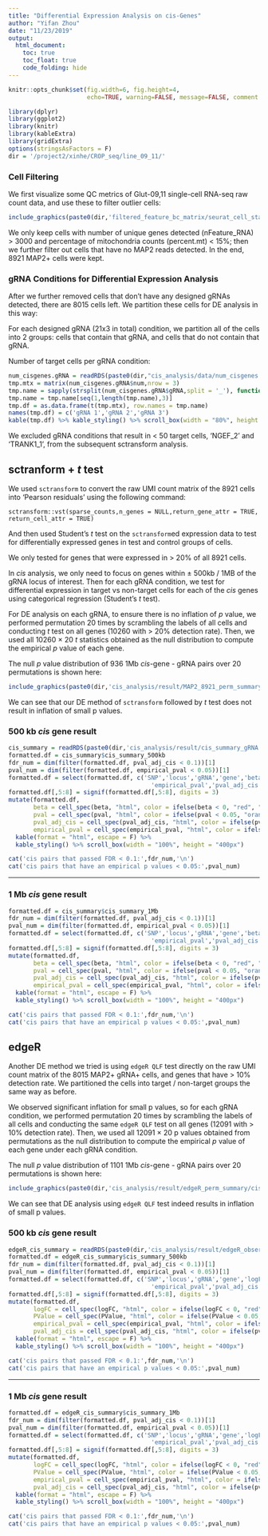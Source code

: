 ```yaml
---
title: "Differential Expression Analysis on cis-Genes"
author: "Yifan Zhou"
date: "11/23/2019"
output:   
  html_document:
    toc: true
    toc_float: true
    code_folding: hide
---
```


```r
knitr::opts_chunk$set(fig.width=6, fig.height=4,
                      echo=TRUE, warning=FALSE, message=FALSE, comment = NA, fig.align = 'center')
```

```r
library(dplyr)
library(ggplot2)
library(knitr)
library(kableExtra)
library(gridExtra)
options(stringsAsFactors = F)
dir = '/project2/xinhe/CROP_seq/line_09_11/'
```

### Cell Filtering

We first visualize some QC metrics of Glut-09,11 single-cell RNA-seq raw count data, and use these to filter outlier cells:

```r
include_graphics(paste0(dir,'filtered_feature_bc_matrix/seurat_cell_stats.png'))
```

We only keep cells with number of unique genes detected (nFeature_RNA) > 3000 and percentage of mitochondria counts (percent.mt) < 15%; then we further filter out cells that have no MAP2 reads detected. In the end, 8921 MAP2+ cells were kept.

### gRNA Conditions for Differential Expression Analysis

After we further removed cells that don't have any designed gRNAs detected, there are 8015 cells left. We partition these cells for DE analysis in this way:

For each designed gRNA (21x3 in total) condition, we partition all of the cells into 2 groups: cells that contain that gRNA, and cells that do not contain that gRNA.

Number of target cells per gRNA condition:
```r
num_cisgenes.gRNA = readRDS(paste0(dir,"cis_analysis/data/num_cisgenes.gRNA.rds"))
tmp.mtx = matrix(num_cisgenes.gRNA$num,nrow = 3)
tmp.name = sapply(strsplit(num_cisgenes.gRNA$gRNA,split = '_'), function(x){x[1]})
tmp.name = tmp.name[seq(1,length(tmp.name),3)]
tmp.df = as.data.frame(t(tmp.mtx), row.names = tmp.name)
names(tmp.df) = c('gRNA 1','gRNA 2','gRNA 3')
kable(tmp.df) %>% kable_styling() %>% scroll_box(width = "80%", height = "300px")
```

We excluded gRNA conditions that result in < 50 target cells, 'NGEF_2' and 'TRANK1_1', from the subsequent sctransform analysis.

## sctranform + _t_ test

We used `sctransform` to convert the raw UMI count matrix of the 8921 cells into 'Pearson residuals' using the following command:
```
sctransform::vst(sparse_counts,n_genes = NULL,return_gene_attr = TRUE, return_cell_attr = TRUE)
```
And then used Student's _t_ test on the `sctransform`ed expression data to test for differentially expressed genes in test and control groups of cells.

We only tested for genes that were expressed in > 20% of all 8921 cells.

In _cis_ analysis, we only need to focus on genes within $\pm$ 500kb / 1MB of the gRNA locus of interest. Then for each gRNA condition, we test for differential expression in target vs non-target cells for each of the _cis_ genes using categorical regression (Student's _t_ test).

For DE analysis on each gRNA, to ensure there is no inflation of _p_ value, we performed permutation 20 times by scrambling the labels of all cells and conducting _t_ test on all genes (10260 with > 20% detection rate). Then, we used all 10260 $\times$ 20 _t_ statistics obtained as the null distribution to compute the empirical _p_ value of each gene. 

The null _p_ value distribution of 936 1Mb _cis_-gene - gRNA pairs over 20 permutations is shown here:
```r
include_graphics(paste0(dir,'cis_analysis/result/MAP2_8921_perm_summary/cis_pval_distribution.jpg'))
```

We can see that our DE method of `sctransform` followed by _t_ test does not result in inflation of small p values.

### 500 kb _cis_ gene result
```r
cis_summary = readRDS(paste0(dir,'cis_analysis/result/cis_summary_gRNA.MAP2_8921_cells_detailed.rds'))
formatted.df = cis_summary$cis_summary_500kb
fdr_num = dim(filter(formatted.df, pval_adj_cis < 0.1))[1]
pval_num = dim(filter(formatted.df, empirical_pval < 0.05))[1]
formatted.df = select(formatted.df, c('SNP','locus','gRNA','gene','beta','pval',
                                        'empirical_pval','pval_adj_cis')) %>% arrange(pval_adj_cis)
formatted.df[,5:8] = signif(formatted.df[,5:8], digits = 3)
mutate(formatted.df, 
       beta = cell_spec(beta, "html", color = ifelse(beta < 0, "red", "blue")),
       pval = cell_spec(pval, "html", color = ifelse(pval < 0.05, "orange", "black")),
       pval_adj_cis = cell_spec(pval_adj_cis, "html", color = ifelse(pval_adj_cis < 0.1, "red", "black")),
       empirical_pval = cell_spec(empirical_pval, "html", color = ifelse(empirical_pval < 0.05, "orange", "black"))) %>% 
  kable(format = "html", escape = F) %>%
  kable_styling() %>% scroll_box(width = "100%", height = "400px")
```

```r
cat('cis pairs that passed FDR < 0.1:',fdr_num,'\n')
cat('cis pairs that have an empirical p values < 0.05:',pval_num)
```

***

### 1 Mb _cis_ gene result

```r
formatted.df = cis_summary$cis_summary_1Mb
fdr_num = dim(filter(formatted.df, pval_adj_cis < 0.1))[1]
pval_num = dim(filter(formatted.df, empirical_pval < 0.05))[1]
formatted.df = select(formatted.df, c('SNP','locus','gRNA','gene','beta','pval',
                                        'empirical_pval','pval_adj_cis')) %>% arrange(pval_adj_cis)
formatted.df[,5:8] = signif(formatted.df[,5:8], digits = 3)
mutate(formatted.df, 
       beta = cell_spec(beta, "html", color = ifelse(beta < 0, "red", "blue")),
       pval = cell_spec(pval, "html", color = ifelse(pval < 0.05, "orange", "black")),
       pval_adj_cis = cell_spec(pval_adj_cis, "html", color = ifelse(pval_adj_cis < 0.1, "red", "black")),
       empirical_pval = cell_spec(empirical_pval, "html", color = ifelse(empirical_pval < 0.05, "orange", "black"))) %>% 
  kable(format = "html", escape = F) %>%
  kable_styling() %>% scroll_box(width = "100%", height = "400px")
```

```r
cat('cis pairs that passed FDR < 0.1:',fdr_num,'\n')
cat('cis pairs that have an empirical p values < 0.05:',pval_num)
```

## edgeR

Another DE method we tried is using `edgeR QLF` test directly on the raw UMI count matrix of the 8015 MAP2+ gRNA+ cells, and genes that have > 10% detection rate. We partitioned the cells into target / non-target groups the same way as before. 

We observed significant inflation for small p values, so for each gRNA condition, we performed permutation 20 times by scrambling the labels of all cells and conducting the same `edgeR QLF` test on all genes (12091 with > 10% detection rate). Then, we used all 12091 $\times$ 20 p values obtained from permutations as the null distribution to compute the empirical _p_ value of each gene under each gRNA condition.


The null _p_ value distribution of 1101 1Mb _cis_-gene - gRNA pairs over 20 permutations is shown here:
```r
include_graphics(paste0(dir,'cis_analysis/result/edgeR_perm_summary/cis_pval_distribution.png'))
```

We can see that DE analysis using `edgeR QLF` test indeed results in inflation of small p values.

### 500 kb _cis_ gene result
```r
edgeR_cis_summary = readRDS(paste0(dir,'cis_analysis/result/edgeR_observed_summary/cis_summary_gRNA.MAP2_8015.genes_0.1_edgeR_w_empiricalP.rds'))
formatted.df = edgeR_cis_summary$cis_summary_500kb
fdr_num = dim(filter(formatted.df, pval_adj_cis < 0.1))[1]
pval_num = dim(filter(formatted.df, empirical_pval < 0.05))[1]
formatted.df = select(formatted.df, c('SNP','locus','gRNA','gene','logFC','PValue',
                                        'empirical_pval','pval_adj_cis')) %>% arrange(pval_adj_cis)
formatted.df[,5:8] = signif(formatted.df[,5:8], digits = 3)
mutate(formatted.df, 
       logFC = cell_spec(logFC, "html", color = ifelse(logFC < 0, "red", "blue")),
       PValue = cell_spec(PValue, "html", color = ifelse(PValue < 0.05, "orange", "black")),
       empirical_pval = cell_spec(empirical_pval, "html", color = ifelse(empirical_pval < 0.05, "orange", "black")),
       pval_adj_cis = cell_spec(pval_adj_cis, "html", color = ifelse(pval_adj_cis < 0.1, "red", "black")) ) %>% 
  kable(format = "html", escape = F) %>%
  kable_styling() %>% scroll_box(width = "100%", height = "400px")
```

```r
cat('cis pairs that passed FDR < 0.1:',fdr_num,'\n')
cat('cis pairs that have an empirical p values < 0.05:',pval_num)
```

***

### 1 Mb _cis_ gene result

```r
formatted.df = edgeR_cis_summary$cis_summary_1Mb
fdr_num = dim(filter(formatted.df, pval_adj_cis < 0.1))[1]
pval_num = dim(filter(formatted.df, empirical_pval < 0.05))[1]
formatted.df = select(formatted.df, c('SNP','locus','gRNA','gene','logFC','PValue',
                                        'empirical_pval','pval_adj_cis')) %>% arrange(pval_adj_cis)
formatted.df[,5:8] = signif(formatted.df[,5:8], digits = 3)
mutate(formatted.df, 
       logFC = cell_spec(logFC, "html", color = ifelse(logFC < 0, "red", "blue")),
       PValue = cell_spec(PValue, "html", color = ifelse(PValue < 0.05, "orange", "black")),
       empirical_pval = cell_spec(empirical_pval, "html", color = ifelse(empirical_pval < 0.05, "orange", "black")),
       pval_adj_cis = cell_spec(pval_adj_cis, "html", color = ifelse(pval_adj_cis < 0.1, "red", "black")) ) %>% 
  kable(format = "html", escape = F) %>%
  kable_styling() %>% scroll_box(width = "100%", height = "400px")
```


```r
cat('cis pairs that passed FDR < 0.1:',fdr_num,'\n')
cat('cis pairs that have an empirical p values < 0.05:',pval_num)
```

